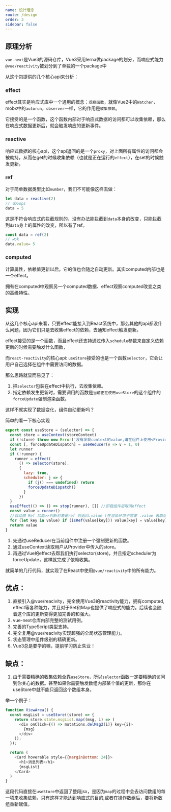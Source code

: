 ```yaml
---
name: 设计理念
route: /design
order: 3
sidebar: false
---
```



## 原理分析
`vue-next`是Vue3的源码仓库，Vue3采用lerna做package的划分，而响应式能力`@vue/reactivity`被划分到了单独的一个package中

从这个包提供的几个核心api来分析：

### effect
effect其实是响应式库中一个通用的概念：`观察函数`，就像Vue2中的`Watcher`，mobx中的`autorun`，`observer`一样，它的作用是`收集依赖`。

它接受的是一个函数，这个函数内部对于响应式数据的访问都可以收集依赖，那么在响应式数据更新后，就会触发响应的更新事件。

### reactive
响应式数据的核心api，这个api返回的是一个`proxy`，对上面所有属性的访问都会被劫持，从而在get的时候收集依赖（也就是正在运行的`effect`），在set的时候触发更新。

### ref
对于简单数据类型比如`number`，我们不可能像这样去做：
```js
let data = reactive(2)
// 😭oops
data = 5
```
这是不符合响应式的拦截规则的，没有办法能拦截到`data`本身的改变，只能拦截到`data`身上的属性的改变，所以有了ref。
```js
const data = ref(2)
// 💕ok
data.value= 5
```

### computed
计算属性，依赖值更新以后，它的值也会随之自动更新。其实computed内部也是一个effect。

拥有在computed中观察另一个computed数据、effect观察computed改变之类的高级特性。

## 实现
从这几个核心api来看，只要effect能接入到React系统中，那么其他的api都没什么问题，因为它们只是去收集effect的依赖，去通知effect触发更新。

effect接受的是一个函数，而且effect还支持通过传入`schedule`参数来自定义依赖更新的时候需要触发什么函数，

而`react-reactivity`的核心api: `useStore`接受的也是一个函数`selector`，它会让用户自己选择在组件中需要访问的数据。

那么思路就显而易见了：

1. 把`selector`包装在effect中执行，去收集依赖。
2. 指定依赖发生更新时，需要调用的函数是`当前正在使用useStore`的这个组件的`forceUpdate`强制渲染函数。

这样不就实现了数据变化，组件自动更新吗？

简单的看一下核心实现

```js
export const useStore = (selector) => {
  const store = useContext(storeContext)
  if (!store) throw new Error('没有发现context的value,请在组件上使用<Provider>包裹！')
  const [, forceUpdateDispatch] = useReducer(v => v + 1, 0)
  let runner
  if (!runner) {
    runner = effect(
      () => selector(store),
      {
        lazy: true,
        scheduler: j => {
          if (j() === undefined) return
          forceUpdateDispatch()
        }
      })
  }
  useEffect(() => () => stop(runner), []) //卸载组件后取消effect
  const value = runner()
  //自动脱 Ref 功能>>判断对象是ref 则返回.value (在渲染环境不需要 .value 去取值，极大的减少的心智负担。)
  for (let key in value) if (isRef(value[key])) value[key] = value[key].value
  return value
}
```

1. 先通过useReducer在当前组件中注册一个强制更新的函数。
2. 通过useContext读取用户从Provider中传入的store。
3. 再通过Vue的effect去帮我们执行selector(store)，并且指定scheduler为forceUpdate，这样就完成了依赖收集。

就简单的几行代码，就实现了在React中使用`@vue/reactivity`中的所有能力。

## 优点：
1. 直接引入@vue/reacivity，完全使用Vue3的reactivity能力，拥有computed, effect等各种能力，并且对于Set和Map也提供了响应式的能力。后续也会随着这个库的更新变得更加完善的和强大。
2. vue-next仓库内部完整的测试用例。
3. 完善的TypeScript类型支持。
4. 完全复用@vue/reacivity实现超强的全局状态管理能力。
5. 状态管理中组件级别的精确更新。
6. Vue3总是要学的嘛，提前学习防止失业！

## 缺点：
1. 由于需要精确的收集依赖全靠`useStore`，所以`selector`函数一定要精确的访问到你关心的数据。甚至如果你需要触发数组内部某个值的更新，那你在useStore中就不能只返回这个数组本身。

举一个例子：
```js
function ViewArea() {
  const msgList = useStore((store) => {
    return store.state.msgList.map((msg, i) => (
      <div onClick={() => mutations.delMsg2(i)} key={i}>
        {msg}
      </div>
    ));
  });

  return (
    <Card hoverable style={{marginBottom: 24}}>
      <h1>消息列表</h1>
      {msgList}
    </Card>
  )
}
```
这段代码直接在`useStore`中返回了整段jsx，是因为`map`的过程中会去访问数组的每一项来收集依赖，只有这样才能达到响应式的目的,或者在操作数组后，要将新数组重新赋值。


